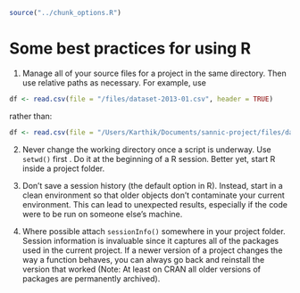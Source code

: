 ```{r, include = FALSE}
source("../chunk_options.R")
```

# Some best practices for using R

1. Manage all of your source files for a project in the same directory. Then use relative paths as necessary. For example, use

```{r, eval = FALSE}
df <- read.csv(file = "/files/dataset-2013-01.csv", header = TRUE)
```

rather than:

```{r, eval = FALSE}
df <- read.csv(file = "/Users/Karthik/Documents/sannic-project/files/dataset-2013-01.csv", header = TRUE)
```

2. Never change the working directory once a script is underway. Use `setwd()` first . Do it at the beginning of a R session. Better yet, start R inside a project folder.

3. Don't save a session history (the default option in R). Instead, start in a clean environment so that older objects don't contaminate your current environment. This can lead to unexpected results, especially if the code were to be run on someone else's machine.

4. Where possible attach `sessionInfo()` somewhere in your project folder. Session information is invaluable since it captures all of the packages used in the current project. If a newer version of a project changes the way a function behaves, you can always go back and reinstall the version that worked (Note: At least on CRAN all older versions of packages are permanently archived).






